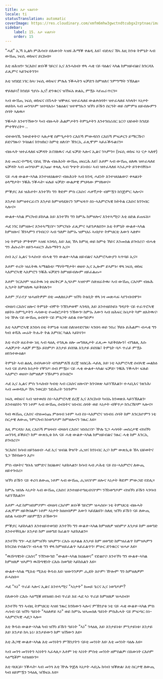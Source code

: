 ```yaml
---
title: እታ ፍልይነት
locale: ti
statusTranslation: automatic
coverImage: https://res.cloudinary.com/xmfm6mhw3gwctndtcubgx2rptnae/image/upload/v1740468922/small_cover_tratado_de_psicologia_revolucionaria_a4c0dca4e0.webp
sidebar:
    label: 15. እታ ፍልይነት
    order: 15
---
```

"ሓደ" ኢኻ ኢልካ ምሕሳብ፡ በእውነት ኣዝዩ ሕማቕ ቀልዲ እዩ፤ ብድሌና ኸኣ እዚ ከንቱ ትምኒት ኣብ ውሽጢ ነፍሲ ወከፍና ይርከብ።

እቲ ዘሕዝን፡ ንርእስና ጽቡቕ ገይርና ኢና እንሓስብ፡ ዋላ ሓቂ ናይ ባዕልና ኣካል ከምዘይብልና ክንርዳእ ፈጺምና ኣይንፍትንን።

እቲ ዝገደደ ነገር ከኣ፡ ነፍሲ ወከፍና ምሉእ ንቕሓትን ፍቓድን ከምዘለና ንምግማት ንኽእል።

ዋይለይና! ክንደይ ዓያሱ ኢና! ድንቁርና ዝኸፍአ ጽልኢ ምዃኑ ኣየጠራጥርን።

ኣብ ውሽጢ ነፍሲ ወከፍና በሽሓት ዝቝጸሩ ዝተፈላለዩ ውልቀሰባት፡ ዝተፈላለዩ ኣካላት፡ ኣነታት ወይከኣ ኣብ መንጎኦም ዝተባእሱ፡ ንልዕልና ዝተዋግኡን ዝኾነ ይኹን ስርዓት ወይ ስምምዕ ዘይብሎምን ሰባት ኣለዉ።

ንቑሓት እንተንኸውን፡ ካብ ብዙሓት ሕልምታትን ትምኒታትን እንተንበራበር ኔርና፡ ህይወት ክንደይ ምተቐየረት። ..

ብተወሳኺ ንውድቀትና፡ ኣሉታዊ ስምዒታትን ርእስኻ ምውዳስን ርእስኻ ምፍቃርን ይማርኹና፡ ይደናግጹና፡ ንባዕልና ክንዝክር፡ ከምቲ ዘለናዮ ኽንርኢ ፈጺሞም ኣይፈቕዱልናን።

ብዙሓት ዝተፈላለዩ ፍቓዳት እናሃለዉና ሓደ ፍቓድ ኣሎና ኢልና ንኣምን። (ነፍሲ ወከፍ ኣነ ናታ ኣለዋ)

እቲ መሪር-ኮሜዲ ናይዚ ዅሉ ብዙሕነት ውሽጢ ዘፍርሕ እዩ፤ እቶም ኣብ ውሽጢ ዘለዉ ዝተፈላለዩ ፍቓዳት ኣብ መንጎኦም ይጋጩ፡ ቀጻሊ ኣብ ግጭት ይነብሩ፡ ኣብ ዝተፈላለዩ ኣንፈታት ይንቀሳቐሱ።

ናይ ሓቂ ውልቀ-ኣካል እንተዝህልወና፡ ብዙሕነት ኣብ ክንዲ ሓደነት እንተዝህልወና፡ ቀጻልነት ዕላማታት፡ ንቑሕ ንቕሓት፡ ፍሉይ ፍቓድ፡ ውልቃዊ ምህላው ምሃለወና።

ምቕያር እዩ ዝሕተት፡ እንተኾነ ግን ቅድም ምስ ርእስና ሓቀኛታት ብምዃን ክንጅምር ኣሎና።

እንታይ ከምዝተርፈናን እንታይ ከምዝጎደለናን ንምፍላጥ ስነ-ኣእምሮኣዊ ክትትል ርእስና ክንገብር ኣሎና።

ውልቀ-ኣካል ምርካብ ይከኣል እዩ፡ እንተኾነ ግን ከምኡ ከምዘሎና እንተኣሚና፡ እቲ ዕድል ይጠፍእ።

ሓደ ነገር ከምዘሎና እንተኣሚናዮ፡ ንምርካቡ ፈጺምና ኣይንቃለስን። እቲ ትምኒት ውልቀ-ኣካል ከምዘሎና ኽንኣምን የገብርና፡ ኣብ ዓለም ከምኡ ዝምህራ ኣብያተ ትምህርቲ እውን ኣለዋ።

ነቲ ትምኒት ምቅዋም ኣዝዩ ኣገዳሲ እዩ፡ እዚ ኸኣ ከምዚ ወይ ከምቲ ኾይና እንመስል ይገብረና፡ ብሓቂ ግን ሕሱራት፡ ዘይንሓፍርን ሕሱማትን ኢና።

ሰብ ኢና ኢልና ንሓስብ፡ ብሓቂ ግን ውልቀ-ኣካል ዘይብልና ኣእምሮኣውያን ኣጥባይ ኢና።

እቶም ተረት ዝፈትዉ ኣማልክቲ፡ ማሃትማታት፡ ወዘተ ኢና ኢሎም ይኣምኑ፡ ዋላ ነፍሲ ወከፍ ኣእምሮኣዊ ኣእምሮን ንቑሕ ፍቓድን ከምዘይብሎም ዘይፈልጡ።

እቶም ንርእሶም ዝፈትዉ ነቲ ዘፍቅርዎ ኢጎኦም ኣዝዮም ስለዝፈትዉ፡ ኣብ ውሽጢ ርእሶም ብዙሕ ኢጎታት ከምዘለዉ ኣይቅበሉን።

እቶም ፓራኖያ ዝሓዘትዎም በቲ መለለዪኦም ዝኾነ ትዕቢት ዋላ ነዛ መጽሓፍ ኣየንብብዋን።

ብዛዕባ ርእስና ዘሎና ትምኒት ብሞት ንኽንቃወሞ ኣገዳሲ እዩ፡ እንተዘይኮይኑ ግዳያት ናይ ተፈጥሮኣዊ ዘይኮኑ ስምዒታትን ሓሳውቲ ተመክሮታትን ንኸውን፡ ከምኡ እውን ኣብ ዘሕፍር ኩነታት ካም ዘእትዉና፡ ነቲ ዅሉ ናይ ውሽጢ ዕብየት ናይ ምዕጋት ዕድል የውግድዎ።

እቲ ኣእምሮኣዊ እንስሳ በቲ ትምኒቱ ኣዝዩ ስለዝተደናገጸ፡ ኣንበሳ ወይ ንስሪ ኾይኑ ይሕልም፡ ብሓቂ ግን ካብ ቆሻሕ መሬት ትሑት ትል እምበር ካልእ ኣይኮነን።

እቲ ተረት ዘፈትው ነዚ ኣብ ላዕሊ ተገሊጹ ዘሎ መግለጺታት ፈጺሙ ኣይቅበሎን፤ ብግልጺ እሱ ሓለቓታት ሓለቓ ምዃኑ ይስምዖ፡ እንታይ ይበሃል እንታይ ይበሃል፤ ትምኒት ባዶ ጥራይ ምዃኑ ዘየስተውዕል።

ትምኒት ኣብ ልዕሊ ሰብኣውነት ብዓለምለኸ ደረጃ ዝሰርሕ ሓይሊ እዩ፡ ነቲ ኣእምሮኣዊ ሰብኣዊ መልክዕ ኣብ ናይ ድቃስ ኩነታት የቐንዖ፡ ሰብ ምዃኑ፡ ናይ ሓቂ ውልቀ-ኣካል፡ ፍቓድ፡ ንቑሕ ንቕሓት፡ ፍሉይ ኣእምሮ፡ ወዘተ፡ ከምዘለዎ ንኽኣምን ይገብሮ።

ሓደ ኢና ኢልና ምስ ንሓስብ፡ ካብቲ ኣብ ርእስና ዘሎናዮ ክንናወጽ ኣይንኽእልን፡ ተሓቢእና ንጸንሕ፡ ኣብ መወዳእታ ኸኣ ንወርድ፡ ንድሕሪት ንስጉም።

ነፍሲ ወከፍና ኣብ ዝተወሰነ ስነ-ኣእምሮኣዊ ደረጃ ኢና እንርከብ፡ ካብኡ ክንወጽእ ኣይንኽእልን፡ እንተዘይኮነ ግን ነቶም ኣብ ውሽጢ ሰብነትና ዝነብሩ ሰባት ወይ ኣነታት ብቐጥታ ክንረኽቦም ኣሎና።

ካብ ዉሽጢ ርእስና ብዝመነጨ ምዕዛብ ነቶም ኣብ ስነ-ኣእምሮና ዝነብሩ ሰባት ከም እንርእዮምን ነቲ ስርታዊ ለውጢ ንምርካብ ክነወግዶም ከምዘሎናን ንጹር እዩ።

እዚ ምርዳእ፡ እዚ ርእስኻ ምዕዛብ፡ ብዛዕባ ርእስና ዝነበረናዮ ዅሉ ጌጋ ሓሳባት መሰረታዊ ብዝኾነ መንገዲ ይቕይሮ፡ ከም ውጽኢቱ ከኣ ናይ ሓቂ ውልቀ-ኣካል ከምዘይብልና ንጹር ሓቂ ከም እንርኢ ይገብረና።

ንርእስና ክሳብ ዘይንዕዘብ፡ ሓደ ኢና ዝብል ቅዠት ሒዝና ክንነብር ኢና፡ ከም ውጽኢቱ ኸኣ ህይወትና ጌጋ ኽትከውን እያ።

ምስ ብጾትና ግቡእ ዝምድና ክህልወና ኣይከኣልን፡ ክሳብ ኣብ ታሕቲ ናይ ስነ-ኣእምሮና ለውጢ ዘይተገብረ።

ዝኾነ ይኹን ናይ ቀረባ ለውጢ ነቶም ኣብ ውሽጢ ሒዝናዮም ዘሎና ኣነታት ቅድም ምውጋድ የድሊ።

ከምኡ ዝበሉ ኣነታት ኣብ ውሽጢ ርእስና እንተዘይተዓዚብናዮም፡ ንኸነወግዶም ብዝኾነ ይኹን ኣገባብ ኣይንኽእልን።

እቶም ሓደ ከምዝስምዖም፡ ብዛዕባ ርእሶም ጽቡቕ ገይሮም ዝሓስቡ፡ ነቲ ትምህርቲ ብዙሓት ፈጺሞም ዘይቅበልዎ፡ ነቶም ኣነታት ክዕዘብዎም እውን ኣይደልዩን፡ ስለዚ ዝኾነ ይኹን ናይ ለውጢ ዕድል ኣብኦም ዘይምዃን ይኸውን።

ምቕያር ኣይከኣልን እንተዘይተወገደ፡ እንተኾነ ግን ውልቀ-ኣካል ከምዘለዎ ዝስምዖ እንታይ ከም ዘወግድ እንተተቐቢሉ፡ እንታይ ከም ዘወግድ ክፈልጥ ኣይክእልን።

እንተኾነ ግን፡ ሓደ ከምዝኾነ ዝኣምን፡ ርእሱ ዘታልል እንታይ ከም ዘወግድ ከምዝፈልጥ ከምዝኣምን ክንርስዕ የብልናን፡ ብሓቂ ግን ዋላ ከምዘይፈልጥ ኣይፈልጥን፡ ምሁር ድንቁርና ዝሓዞ እዩ።

"ዉሽጣዊነት ርእስና" ንኽንውገድ "ውልቀ-ኣካል ክህልወና" የድልየና፡ እንተኾነ ግን ውልቀ-ኣካል ከምዘለዎ ዝኣምን ዉሽጣዊነት ርእሱ ከወግድ ኣይክእልን እዩ።

ውልቀ-ኣካል ሚእቲ ሚእቲ ቅዱስ እዩ፡ ዝውንንዎም ሒደት እዮም፡ ዅሎም ግን ከምዘለዎም ይሓስቡ።

ሓደ "ኣነ" ጥራይ ኣሎና ኢልና እንተኣሚና "ኣነታት" ከመይ ጌርና ኢና ነወግዶም?

በእውነት ርእሱ ኣዕሚቑ ዘየዕዘበ ሰብ ጥራይ እዩ ሓደ ኣነ ጥራይ ከምዘለዎ ዝሓስብ።

እንተኾነ ግን ኣብዚ ትምህርቲ ኣዝዩ ንጹር ክንከውን ኣሎና ምኽንያቱ ነቲ ናይ ሓቂ ውልቀ-ኣካል ምስ ሓሳብ ናይ ዝኾነ ዓይነት "ላዕለዋይ ኣነ" ወይ ከምኡ ዝኣመሰለ ዓይነት ምስሕሓት ናይ ምፍጣር ስነ-ኣእምሮኣዊ ሓደጋ ኣሎ።

እቲ ቅዱስ ውልቀ-ኣካል ካብ ዝኾነ ይኹን ዓይነት "ኣነ" ንላዕሊ እዩ፡ እንታይነቱ፡ ምንታይነቱ፡ እንታይ እዩ፡ እንታይ ከኣ ኔሩ፡ እንታይውን ከም ዝኸውን እዩ።

እቲ ሕጋዊ ውልቀ-ኣካል እቲ መንነትን ምኽንያትን ናይቲ መንነት እዩ፡ እቲ መንነት ባዕሉ እዩ።

ኣብ መንጎ መንነትን ኣነነትን ኣፈላሊ። እቶም ነቲ ኣነነት ምስቲ መንነት ዘምስልዎ፡ በእውነት ርእሶም ኣዕሚቖም ኣየዕዘቡን።

እቲ ባህርይ፡ ንቕሓት፡ ኣብ መንጎ እቲ ዅሉ ጕጅለ ኣነታት ሓቢኡ ክሳብ ዝቕጽል፡ እቲ ስርታዊ ለውጢ ካብ ዘይምዃን ንላዕሊ ዝኸፍአ እዩ።

